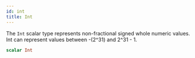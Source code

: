 ```yaml
---
id: int
title: Int
---
```



The `Int` scalar type represents non-fractional signed whole numeric values. Int can represent values between -(2^31) and 2^31 - 1.


```graphql
scalar Int
```




